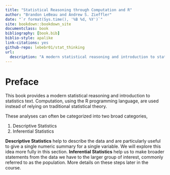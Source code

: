 ```yaml
--- 
title: "Statistical Reasoning through Computation and R"
author: "Brandon LeBeau and Andrew S. Zieffler"
date: "`r format(Sys.time(), '%B %d, %Y')`"
site: bookdown::bookdown_site
documentclass: book
bibliography: [book.bib]
biblio-style: apalike
link-citations: yes
github-repo: lebebr01/stat_thinking
url: 
  description: "A modern statistical reasoning and introduction to statistics text using computation and R."
---
```

  
# Preface {-}
  
This book provides a modern statistical reasoning and introduction to statistics text. Computation, using the R programming language, are used instead of relying on traditional statistical theory.

These analyses can often be categorized into two broad categories,

1. Descriptive Statistics
2. Inferential Statistics

**Descriptive Statistics** help to describe the data and are particularly useful to give a single numeric summary for a single variable. We will explore this idea more fully in this section.
**Inferential Statistics** help us to make broader statements from the data we have to the larger group of interest, commonly referred to as the population. More details on these steps later in the course.

